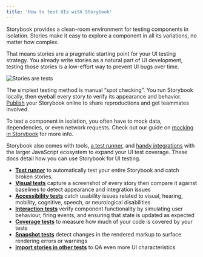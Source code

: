 ```yaml
---
title: 'How to test UIs with Storybook'
---
```


Storybook provides a clean-room environment for testing components in isolation. Stories make it easy to explore a component in all its variations, no matter how complex.

That means stories are a pragmatic starting point for your UI testing strategy. You already write stories as a natural part of UI development, testing those stories is a low-effort way to prevent UI bugs over time.

![Stories are tests](./stories-are-tests-cropped.gif)

The simplest testing method is manual “spot checking”. You run Storybook locally, then eyeball every story to verify its appearance and behavior. [Publish](../sharing/publish-storybook.md) your Storybook online to share reproductions and get teammates involved.

To test a component in isolation, you often have to mock data, dependencies, or even network requests. Check out our guide on [mocking in Storybook](../writing-stories/build-pages-with-storybook.md#mocking-connected-components) for more info.

Storybook also comes with tools, [a test runner](./test-runner.md), and [handy integrations](./importing-stories-in-tests.md) with the larger JavaScript ecosystem to expand your UI test coverage. These docs detail how you can use Storybook for UI testing.

- [**Test runner**](./test-runner.md) to automatically test your entire Storybook and catch broken stories.
- [**Visual tests**](./visual-testing.md) capture a screenshot of every story then compare it against baselines to detect appearance and integration issues
- [**Accessibility tests**](./accessibility-testing.md) catch usability issues related to visual, hearing, mobility, cognitive, speech, or neurological disabilities
- [**Interaction tests**](./interaction-testing.md) verify component functionality by simulating user behaviour, firing events, and ensuring that state is updated as expected
- [**Coverage tests**](./test-coverage.md) to measure how much of your code is covered by your tests
- [**Snapshot tests**](./snapshot-testing.md) detect changes in the rendered markup to surface rendering errors or warnings
- [**Import stories in other tests**](./importing-stories-in-tests.md) to QA even more UI characteristics